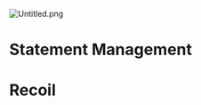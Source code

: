 
![Untitled.png](https://prod-files-secure.s3.us-west-2.amazonaws.com/dd624914-6876-4b58-9694-424f7aa5e22a/ac8d6a14-e737-4f01-96d4-bbc2d7dd352e/Untitled.png?X-Amz-Algorithm=AWS4-HMAC-SHA256&X-Amz-Content-Sha256=UNSIGNED-PAYLOAD&X-Amz-Credential=AKIAT73L2G45HZZMZUHI%2F20240206%2Fus-west-2%2Fs3%2Faws4_request&X-Amz-Date=20240206T004551Z&X-Amz-Expires=3600&X-Amz-Signature=6e7528e1698cb95b6ee75539a82abb870a234e8a6339bd2c0441a0e60c60a428&X-Amz-SignedHeaders=host&x-id=GetObject)


# Statement Management


# Recoil


